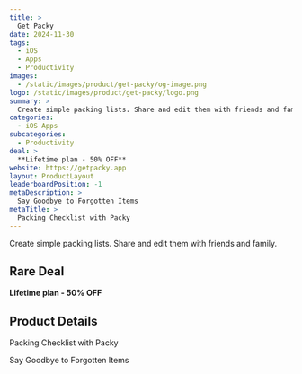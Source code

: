 ```yaml
---
title: >
  Get Packy
date: 2024-11-30
tags:
  - iOS
  - Apps
  - Productivity
images:
  - /static/images/product/get-packy/og-image.png
logo: /static/images/product/get-packy/logo.png
summary: >
  Create simple packing lists. Share and edit them with friends and family.
categories:
  - iOS Apps
subcategories:
  - Productivity
deal: >
  **Lifetime plan - 50% OFF**
website: https://getpacky.app
layout: ProductLayout
leaderboardPosition: -1
metaDescription: >
  Say Goodbye to Forgotten Items
metaTitle: >
  Packing Checklist with Packy
---
```

Create simple packing lists. Share and edit them with friends and family.

## Rare Deal

**Lifetime plan - 50% OFF**

## Product Details

Packing Checklist with Packy

Say Goodbye to Forgotten Items
